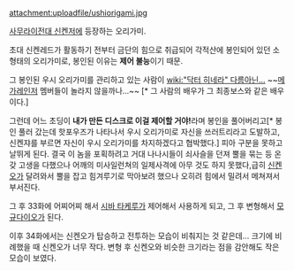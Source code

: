 attachment:uploadfile/ushiorigami.jpg

[[사무라이전대 신켄저]]에 등장하는 오리가미. 

초대 신켄레드가 활동하기 전부터 금단의 힘으로 취급되어 각적산에 봉인되어 있던 소 형태의 오리가미로, 봉인된 이유는 '''제어 불능'''이기 때문. 

그 봉인된 우시 오리가미를 관리하고 있는 사람이 [[wiki:"닥터 히네라" 다름아닌...]] ~~[[메가레인저]] 멤버들이 놀라지 않을까나...~~ [* 그 사람의 배우가 그 최종보스와 같은 배우이다.]

그런데 어느 초딩이 '''내가 만든 디스크로 이걸 제어할 거야!'''라며 봉인을 풀어버리고[* 봉인 풀러 갔는데 핫포우즈가 나타나서 우시 오리가미로 자신을 쓰러트리라고 도발하고, 신켄쟈를 부르면 자신이 우시 오리가미를 차지하겠다고 협박했다.] 피아 구분을 못하고 날뛰게 된다. 결국 이 놈을 포획하려고 거대 나나시들이 쇠사슬을 던져 뿔을 묶는 등 온갖 고생을 다했으나 어깨의 미사일런쳐의 일제사격에 아무 것도 하지 못했다,급히 [[신켄오]]가 달려와서 뿔을 잡고 힘겨루기로 막아보려 했으나 오히려 힘에서 밀려서 메쳐져서 부서진다.

그 후 33화에 어찌어찌 해서 [[시바 타케루]]가 제어해서 사용하게 되고, 그 후 변형해서 [[모규다이오]]가 된다.

이후 34화에서는 신켄오가 탑승하고 전투하는 모습이 비춰지는 것 같은데... 크기에 비례했을 때 신켄오가 너무 작다. 변형 후 신켄오와 비슷한 크기라는 점을 감안해도 작은 모습이 보였다.
